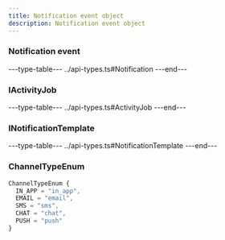 ```yaml
---
title: Notification event object
description: Notification event object
---
```


### Notification event

---type-table---
../api-types.ts#Notification
---end---

### IActivityJob

---type-table---
../api-types.ts#ActivityJob
---end---

### INotificationTemplate

---type-table---
../api-types.ts#NotificationTemplate
---end---

### ChannelTypeEnum

```typescript
ChannelTypeEnum {
  IN_APP = "in_app",
  EMAIL = "email",
  SMS = "sms",
  CHAT = "chat",
  PUSH = "push"
}
```